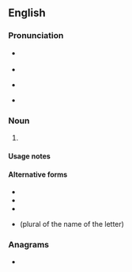 {{also|Appendix:Variations of "os"}}
==English==

===Pronunciation===
* {{a|RP}} {{IPA|en|/əʊz/}}
* {{audio|en|LL-Q1860 (eng)-Vealhurl-os2.wav|Audio (RP)}}
* {{a|GA}} {{IPA|en|/oʊz/}}
* {{rhymes|en|əʊz|s=1}}

===Noun===
{{head|en|noun form}}

# {{plural of|en|o|the letter o}}

====Usage notes====
{{U:en:plurals of letters}}

====Alternative forms====
* {{l|en|O's}}
* {{l|en|Os}}
* {{l|en|os}}
* {{l|en|oes}} (plural of the name of the letter)

===Anagrams===
* {{anagrams|en|a=os|S&O|SO|So|So.|s.o.|s/o|so}}